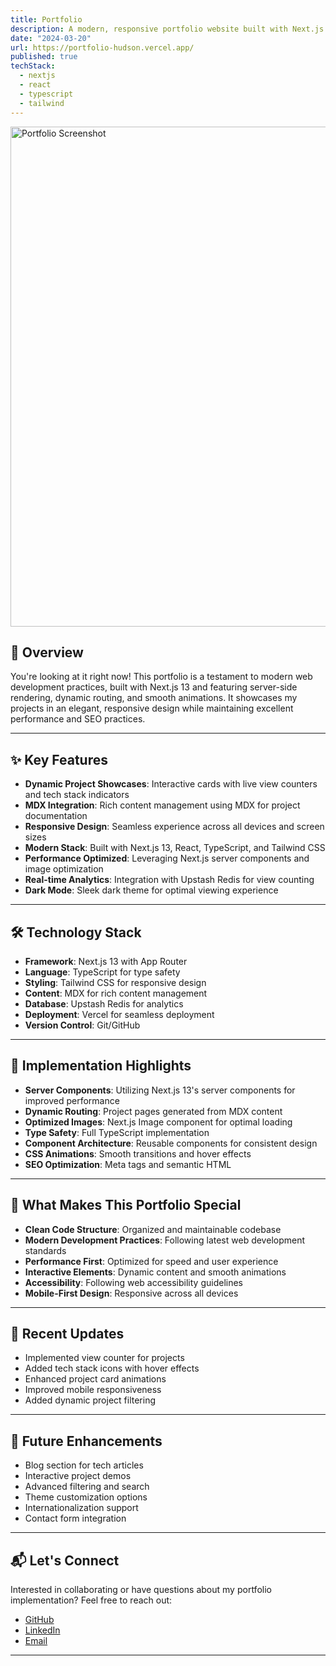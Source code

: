 ```yaml
---
title: Portfolio
description: A modern, responsive portfolio website built with Next.js 13, featuring dynamic project showcases, MDX content, and beautiful animations. You're looking at it right now!
date: "2024-03-20"
url: https://portfolio-hudson.vercel.app/
published: true
techStack:
  - nextjs
  - react
  - typescript
  - tailwind
---
```


<a href="https://portfolio-hudson.vercel.app/" className="block hover:opacity-75 transition-opacity duration-200">
    <img 
        src="/Project-Pics/portfolio-snap.png" 
        alt="Portfolio Screenshot" 
        className="rounded-lg shadow-2xl border border-zinc-800"
        width="800" 
        height="800" 
    />
</a>

## 🚀 Overview

You're looking at it right now! This portfolio is a testament to modern web development practices, built with Next.js 13 and featuring server-side rendering, dynamic routing, and smooth animations. It showcases my projects in an elegant, responsive design while maintaining excellent performance and SEO practices.

---

## ✨ Key Features

- **Dynamic Project Showcases**: Interactive cards with live view counters and tech stack indicators
- **MDX Integration**: Rich content management using MDX for project documentation
- **Responsive Design**: Seamless experience across all devices and screen sizes
- **Modern Stack**: Built with Next.js 13, React, TypeScript, and Tailwind CSS
- **Performance Optimized**: Leveraging Next.js server components and image optimization
- **Real-time Analytics**: Integration with Upstash Redis for view counting
- **Dark Mode**: Sleek dark theme for optimal viewing experience

---

## 🛠️ Technology Stack

- **Framework**: Next.js 13 with App Router
- **Language**: TypeScript for type safety
- **Styling**: Tailwind CSS for responsive design
- **Content**: MDX for rich content management
- **Database**: Upstash Redis for analytics
- **Deployment**: Vercel for seamless deployment
- **Version Control**: Git/GitHub

---

## 🎯 Implementation Highlights

- **Server Components**: Utilizing Next.js 13's server components for improved performance
- **Dynamic Routing**: Project pages generated from MDX content
- **Optimized Images**: Next.js Image component for optimal loading
- **Type Safety**: Full TypeScript implementation
- **Component Architecture**: Reusable components for consistent design
- **CSS Animations**: Smooth transitions and hover effects
- **SEO Optimization**: Meta tags and semantic HTML

---

## 🌟 What Makes This Portfolio Special

- **Clean Code Structure**: Organized and maintainable codebase
- **Modern Development Practices**: Following latest web development standards
- **Performance First**: Optimized for speed and user experience
- **Interactive Elements**: Dynamic content and smooth animations
- **Accessibility**: Following web accessibility guidelines
- **Mobile-First Design**: Responsive across all devices

---

## 🔄 Recent Updates

- Implemented view counter for projects
- Added tech stack icons with hover effects
- Enhanced project card animations
- Improved mobile responsiveness
- Added dynamic project filtering

---

## 🚀 Future Enhancements

- Blog section for tech articles
- Interactive project demos
- Advanced filtering and search
- Theme customization options
- Internationalization support
- Contact form integration

---

## 📬 Let's Connect

Interested in collaborating or have questions about my portfolio implementation? Feel free to reach out:

- [GitHub](https://github.com/Hudsondaniel)
- [LinkedIn](https://www.linkedin.com/in/hudson--daniel/)
- [Email](mailto:hudsondaniel321@gmail.com)

---

